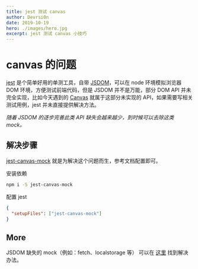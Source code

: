 ```yaml
---
title: jest 测试 canvas
author: Devrsi0n
date: 2019-10-19
hero: ./images/hero.jpg
excerpt: jest 测试 canvas 小技巧
---
```


# canvas 的问题

[jest](https://jestjs.io) 是个简单好用的单测工具，自带 [JSDOM](https://github.com/jsdom/jsdom)，可以在 node 环境模拟浏览器 DOM 环境，方便测试前端代码，但是 JSDOM 并不是万能，部分 DOM API 并未完全实现，比如今天遇到的 [Canvas](https://developer.mozilla.org/zh-CN/docs/Web/HTML/Element/canvas) 就属于这部分未实现的 API，如果需要写相关测试用例，jest 并未直接提供解决方法。

*随着 JSDOM 的逐步完善此类 API 缺失会越来越少，到时候可以去除这类 mock。*

## 解决步骤

[jest-canvas-mock](https://github.com/hustcc/jest-canvas-mock) 就是为解决这个问题而生，参考文档配置即可。

安装依赖

```sh
npm i -S jest-canvas-mock
```

配置 jest

```json
{
  "setupFiles": ["jest-canvas-mock"]
}
```

## More

JSDOM 缺失的 mock（例如：fetch、localstorage 等） 可以在 [这里](https://github.com/jest-community/awesome-jest#mocks) 找到解决办法。
